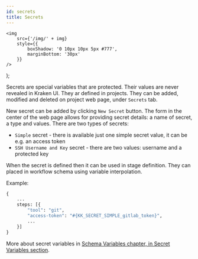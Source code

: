 ```yaml
---
id: secrets
title: Secrets
---
```


    <img
        src={'/img/' + img}
        style={{
            boxShadow: '0 10px 10px 5px #777',
            marginBottom: '30px'
        }}
    />
);

Secrets are special variables that are protected. Their values are
never revealed in Kraken UI. They ar defined in projects. They can be
added, modified and deleted on project web page, under `Secrets` tab.

<Screen img="screen-secrets.png" />

New secret can be added by clicking `New Secret` button. The form in
the center of the web page allows for providing secret details: a name
of secret, a type and values. There are two types of secrets:

- `Simple` secret - there is available just one simple secret value,
  it can be e.g. an access token
- `SSH Username and Key` secret - there are two values: username and a
  protected key

When the secret is defined then it can be used in stage
definition. They can placed in workflow schema using variable
interpolation.

Example:

```python
{
    ...
    steps: [{
        "tool": "git",
        "access-token": "#{KK_SECRET_SIMPLE_gitlab_token}",
        ...
    }]
}
```

More about secret variables in
[Schema Variables chapter, in Secret Variables section](schema-vars#secret-variables).
